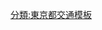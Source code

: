 {{高速公路
|模板名稱= 東京高速道路
|模板闊度=
|名稱=[[東京高速道路]]
|公路類別=
|代表色=#007d18
|背景顏色=
|字體大小=
|交流道列表= [[汐留系統交流道]]（連接[[首都高速都心環狀線|都心環狀線]]） - [[汐留乘繼所]] - [[新橋出入口]] - [[土橋入口]] - [[西銀座系統交流道|西銀座系統交流道/西銀座乘繼所]]（連接[[首都高速八重洲線|八重洲線]]） - [[西銀座入口]] - [[新京橋出口]] - [[東銀座出口]] - [[白魚橋乘繼所]]（連接[[首都高速都心環狀線|8號線]]）
}}<noinclude>
[[分類:東京都交通模板]]
[[分類:日本高速公路| ]]
</noinclude>